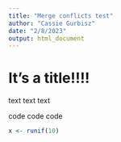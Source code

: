 ```yaml
---
title: "Merge conflicts test"
author: "Cassie Gurbisz"
date: "2/8/2023"
output: html_document
---
```


# It's a title!!!!

text text text

code code code
```r

x <- runif(10) 

```

